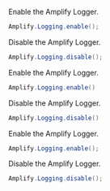 <BlockSwitcher>
<Block name="Java">

Enable the Amplify Logger.

```java
Amplify.Logging.enable();
```

Disable the Amplify Logger.

```java
Amplify.Logging.disable();
```

</Block>
<Block name="Kotlin">

Enable the Amplify Logger.

```java
Amplify.Logging.enable()
```

Disable the Amplify Logger.

```java
Amplify.Logging.disable()
```

</Block>
<Block name="RxJava">

Enable the Amplify Logger.

```java
Amplify.Logging.enable();
```

Disable the Amplify Logger.

```java
Amplify.Logging.disable();
```

</Block>
</BlockSwitcher>
